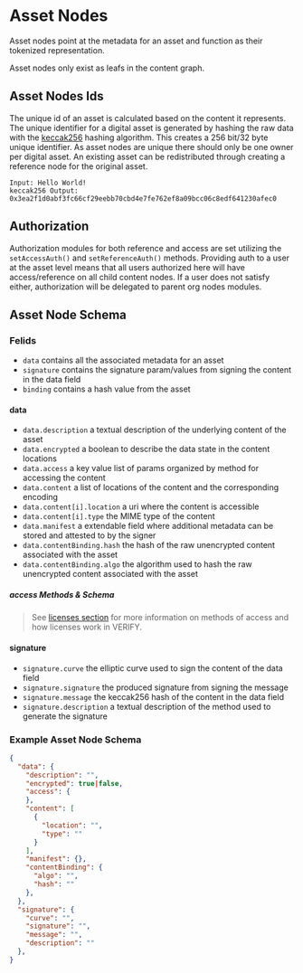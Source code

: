 # Asset Nodes

Asset nodes point at the metadata for an asset and function as their tokenized representation.

Asset nodes only exist as leafs in the content graph.

## Asset Nodes Ids

The unique id of an asset is calculated based on the content it represents. The unique identifier for a digital asset is generated by hashing the raw data with the [keccak256](https://en.wikipedia.org/wiki/SHA-3) hashing algorithm. 
This creates a 256 bit/32 byte unique identifier. As asset nodes are unique there should only be one owner per digital asset. An existing asset can be redistributed through creating a reference node for the original asset.

```
Input: Hello World!
keccak256 Output: 0x3ea2f1d0abf3fc66cf29eebb70cbd4e7fe762ef8a09bcc06c8edf641230afec0
```

## Authorization

Authorization modules for both reference and access are set utilizing the `setAccessAuth()` and `setReferenceAuth()` methods.
Providing auth to a user at the asset level means that all users authorized here will have access/reference on all child content nodes.
If a user does not satisfy either, authorization will be delegated to parent org nodes modules.

## Asset Node Schema

### Felids 

* `data` contains all the associated metadata for an asset
* `signature` contains the signature param/values from signing the content in the data field
* `binding` contains a hash value from the asset

#### data

* `data.description` a textual description of the underlying content of the asset
* `data.encrypted` a boolean to describe the data state in the content locations
* `data.access` a key value list of params organized by method for accessing the content
* `data.content` a list of locations of the content and the corresponding encoding
* `data.content[i].location` a uri where the content is accessible
* `data.content[i].type` the MIME type of the content
* `data.manifest` a extendable field where additional metadata can be stored and attested to by the signer
* `data.contentBinding.hash` the hash of the raw unencrypted content associated with the asset
* `data.contentBinding.algo` the algorithm used to hash the raw unencrypted content associated with the asset

##### access Methods & Schema

> See [licenses section](/publishing/access-control/) for more information on methods of access and how licenses work in VERIFY.

#### signature

* `signature.curve` the elliptic curve used to sign the content of the data field
* `signature.signature` the produced signature from signing the message
* `signature.message` the keccak256 hash of the content in the data field
* `signature.description` a textual description of the method used to generate the signature

### Example Asset Node Schema
```json
{
  "data": {
    "description": "",
    "encrypted": true|false,
    "access": {
    },
    "content": [
      {
        "location": "",
        "type": ""
      }
    ],
    "manifest": {},
    "contentBinding": {
      "algo": "",
      "hash": ""
    },
  },
  "signature": {
    "curve": "",
    "signature": "",
    "message": "",
    "description": ""
  },
}
```

